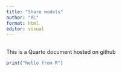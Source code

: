 ```yaml
---
title: "Share models"
author: "RL"
format: html
editor: visual
---
```


## 

This is a Quarto document hosted on github

```r

print("hello from R")
```
